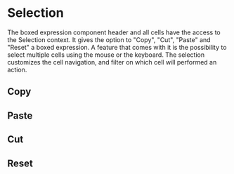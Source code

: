 
<Meta title="Features/Selection" />

# Selection

The boxed expression component header and all cells have the access to the Selection context.
It gives the option to "Copy", "Cut", "Paste" and "Reset" a boxed expression. A feature that
comes with it is the possibility to select multiple cells using the mouse or the keyboard.
The selection customizes the cell navigation, and filter on which cell will performed an action.

## Copy

## Paste

## Cut

## Reset
